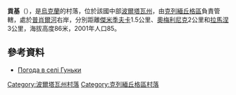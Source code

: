 {{coord|49|14|51|N|33|33|57|E|scale:100000_region:UA|display=title}}

'''貢基'''（{{lang-uk|Гуньки}}），是[[烏克蘭|烏克蘭]]的村落，位於該國中部[[波爾塔瓦州|波爾塔瓦州]]，由[[克列緬丘格區|克列緬丘格區]]負責管轄，處於[[普肖爾河|普肖爾河]]右岸，分別距離[[傑米季夫卡_(克列緬丘格區)|傑米季夫卡]]1.5公里、[[奧梅利尼克_(克列緬丘格區)|奧梅利尼克]]2公里和[[拉馬涅|拉馬涅]]3公里，海拔高度86米，2001年人口85。

==參考資料==
* [http://weather.in.ua/ua/poltavskaja/6192 Погода в селі Гуньки] {{Wayback|url=http://weather.in.ua/ua/poltavskaja/6192 |date=20111219184836 }}

{{DEFAULTSORT:Гуньки}}
[[Category:波爾塔瓦州村落|Category:波爾塔瓦州村落]]
[[Category:克列緬丘格區村落|Category:克列緬丘格區村落]]


{{Poltava-geo-stub}}